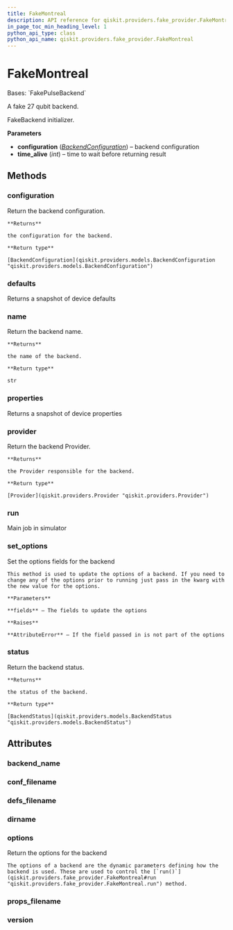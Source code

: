 ```yaml
---
title: FakeMontreal
description: API reference for qiskit.providers.fake_provider.FakeMontreal
in_page_toc_min_heading_level: 1
python_api_type: class
python_api_name: qiskit.providers.fake_provider.FakeMontreal
---
```


# FakeMontreal

<Class id="qiskit.providers.fake_provider.FakeMontreal" isDedicatedPage={true} github="https://github.com/qiskit/qiskit/tree/stable/0.24/qiskit/providers/fake_provider/backends/montreal/fake_montreal.py" signature="FakeMontreal">
  Bases: `FakePulseBackend`

  A fake 27 qubit backend.

  FakeBackend initializer.

  **Parameters**

  *   **configuration** ([*BackendConfiguration*](qiskit.providers.models.BackendConfiguration "qiskit.providers.models.BackendConfiguration")) – backend configuration
  *   **time\_alive** (*int*) – time to wait before returning result

  ## Methods

  <span id="qiskit-providers-fake-provider-fakemontreal-configuration" />

  ### configuration

  <Function id="qiskit.providers.fake_provider.FakeMontreal.configuration" signature="FakeMontreal.configuration()">
    Return the backend configuration.

    **Returns**

    the configuration for the backend.

    **Return type**

    [BackendConfiguration](qiskit.providers.models.BackendConfiguration "qiskit.providers.models.BackendConfiguration")
  </Function>

  <span id="qiskit-providers-fake-provider-fakemontreal-defaults" />

  ### defaults

  <Function id="qiskit.providers.fake_provider.FakeMontreal.defaults" signature="FakeMontreal.defaults()">
    Returns a snapshot of device defaults
  </Function>

  <span id="qiskit-providers-fake-provider-fakemontreal-name" />

  ### name

  <Function id="qiskit.providers.fake_provider.FakeMontreal.name" signature="FakeMontreal.name()">
    Return the backend name.

    **Returns**

    the name of the backend.

    **Return type**

    str
  </Function>

  <span id="qiskit-providers-fake-provider-fakemontreal-properties" />

  ### properties

  <Function id="qiskit.providers.fake_provider.FakeMontreal.properties" signature="FakeMontreal.properties()">
    Returns a snapshot of device properties
  </Function>

  <span id="qiskit-providers-fake-provider-fakemontreal-provider" />

  ### provider

  <Function id="qiskit.providers.fake_provider.FakeMontreal.provider" signature="FakeMontreal.provider()">
    Return the backend Provider.

    **Returns**

    the Provider responsible for the backend.

    **Return type**

    [Provider](qiskit.providers.Provider "qiskit.providers.Provider")
  </Function>

  <span id="qiskit-providers-fake-provider-fakemontreal-run" />

  ### run

  <Function id="qiskit.providers.fake_provider.FakeMontreal.run" signature="FakeMontreal.run(run_input, **kwargs)">
    Main job in simulator
  </Function>

  <span id="qiskit-providers-fake-provider-fakemontreal-set-options" />

  ### set\_options

  <Function id="qiskit.providers.fake_provider.FakeMontreal.set_options" signature="FakeMontreal.set_options(**fields)">
    Set the options fields for the backend

    This method is used to update the options of a backend. If you need to change any of the options prior to running just pass in the kwarg with the new value for the options.

    **Parameters**

    **fields** – The fields to update the options

    **Raises**

    **AttributeError** – If the field passed in is not part of the options
  </Function>

  <span id="qiskit-providers-fake-provider-fakemontreal-status" />

  ### status

  <Function id="qiskit.providers.fake_provider.FakeMontreal.status" signature="FakeMontreal.status()">
    Return the backend status.

    **Returns**

    the status of the backend.

    **Return type**

    [BackendStatus](qiskit.providers.models.BackendStatus "qiskit.providers.models.BackendStatus")
  </Function>

  ## Attributes

  ### backend\_name

  <Attribute id="qiskit.providers.fake_provider.FakeMontreal.backend_name" attributeValue="'fake_montreal'" />

  ### conf\_filename

  <Attribute id="qiskit.providers.fake_provider.FakeMontreal.conf_filename" attributeValue="'conf_montreal.json'" />

  ### defs\_filename

  <Attribute id="qiskit.providers.fake_provider.FakeMontreal.defs_filename" attributeValue="'defs_montreal.json'" />

  ### dirname

  <Attribute id="qiskit.providers.fake_provider.FakeMontreal.dirname" attributeValue="'/home/computertreker/git/qiskit/qiskit/.tox/docs/lib/python3.8/site-packages/qiskit/providers/fake_provider/backends/montreal'" />

  ### options

  <Attribute id="qiskit.providers.fake_provider.FakeMontreal.options">
    Return the options for the backend

    The options of a backend are the dynamic parameters defining how the backend is used. These are used to control the [`run()`](qiskit.providers.fake_provider.FakeMontreal#run "qiskit.providers.fake_provider.FakeMontreal.run") method.
  </Attribute>

  ### props\_filename

  <Attribute id="qiskit.providers.fake_provider.FakeMontreal.props_filename" attributeValue="'props_montreal.json'" />

  ### version

  <Attribute id="qiskit.providers.fake_provider.FakeMontreal.version" attributeValue="1" />
</Class>

